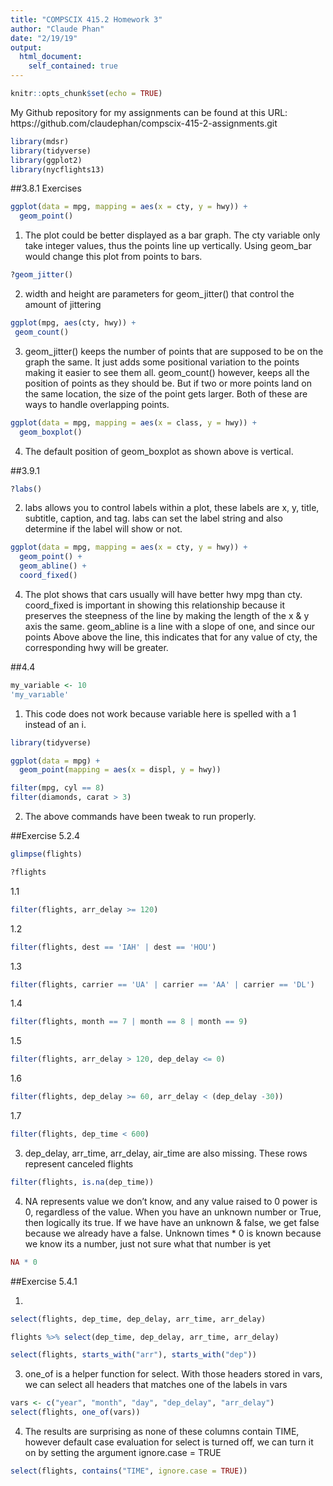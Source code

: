 ```yaml
---
title: "COMPSCIX 415.2 Homework 3"
author: "Claude Phan"
date: "2/19/19"
output:
  html_document:
    self_contained: true
---
```


```r
knitr::opts_chunk$set(echo = TRUE)
```

My Github repository for my assignments can be found at this URL: https://github.com/claudephan/compscix-415-2-assignments.git

```r
library(mdsr)
library(tidyverse)
library(ggplot2)
library(nycflights13)
```

##3.8.1 Exercises

```r
ggplot(data = mpg, mapping = aes(x = cty, y = hwy)) + 
  geom_point()
```
1. The plot could be better displayed as a bar graph. The cty variable only take integer values, thus the points line up vertically. Using geom_bar would change this plot from points to bars.


```r
?geom_jitter()
```

2. width and height are parameters for geom_jitter() that control the amount of jittering


```r
ggplot(mpg, aes(cty, hwy)) +
 geom_count()
```

3. geom_jitter() keeps the number of points that are supposed to be on the graph the same. It just adds some positional variation to the points making it easier to see them all. geom_count() however, keeps all the position of points as they should be. But if two or more points land on the same location, the size of the point gets larger. Both of these are ways to handle overlapping points.


```r
ggplot(data = mpg, mapping = aes(x = class, y = hwy)) + 
  geom_boxplot()
```


4. The default position of geom_boxplot as shown above is vertical. 




##3.9.1

```r
?labs()
```


2. labs allows you to control labels within a plot, these labels are x, y, title, subtitle, caption, and tag. labs can set the label string and also determine if the label will show or not.


```r
ggplot(data = mpg, mapping = aes(x = cty, y = hwy)) +
  geom_point() + 
  geom_abline() +
  coord_fixed()
```


4. The plot shows that cars usually will have better hwy mpg than cty. coord_fixed is important in showing this relationship because it preserves the steepness of the line by making the length of the x & y axis the same. geom_abline is a line with a slope of one, and since our points Above above the line, this indicates that for any value of cty, the corresponding hwy will be greater.


##4.4

```r
my_variable <- 10
'my_varıable'
```

1. This code does not work because variable here is spelled with a 1 instead of an i.  


```r
library(tidyverse)

ggplot(data = mpg) + 
  geom_point(mapping = aes(x = displ, y = hwy))

filter(mpg, cyl == 8)
filter(diamonds, carat > 3)
```


2. The above commands have been tweak to run properly.


##Exercise 5.2.4

```r
glimpse(flights)
```
```r
?flights
```


1.1

```r
filter(flights, arr_delay >= 120)
```

1.2

```r
filter(flights, dest == 'IAH' | dest == 'HOU')
```

1.3

```r
filter(flights, carrier == 'UA' | carrier == 'AA' | carrier == 'DL')
```

1.4

```r
filter(flights, month == 7 | month == 8 | month == 9)
```


1.5

```r
filter(flights, arr_delay > 120, dep_delay <= 0)
```


1.6

```r
filter(flights, dep_delay >= 60, arr_delay < (dep_delay -30))
```

1.7

```r
filter(flights, dep_time < 600)
```


3. dep_delay, arr_time, arr_delay, air_time are also missing. These rows represent canceled flights

```r
filter(flights, is.na(dep_time))
```


4. NA represents value we don't know, and any value raised to 0 power is 0, regardless of the value. When you have an unknown number or True, then logically its true. If we have have an unknown & false, we get false because we already have a false. Unknown times * 0 is known because we know its a number, just not sure what that number is yet



```r
NA * 0
```

##Exercise 5.4.1 

1.

```r
select(flights, dep_time, dep_delay, arr_time, arr_delay)
```

```r
flights %>% select(dep_time, dep_delay, arr_time, arr_delay)
```

```r
select(flights, starts_with("arr"), starts_with("dep"))
```


3. one_of is a helper function for select. With those headers stored in vars, we can select all headers that matches one of the labels in vars

```r
vars <- c("year", "month", "day", "dep_delay", "arr_delay")
select(flights, one_of(vars))

```




4. The results are surprising as none of these columns contain TIME, however default case evaluation for select is turned off, we can turn it on by setting the argument ignore.case = TRUE

```r
select(flights, contains("TIME", ignore.case = TRUE))
```








